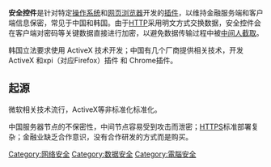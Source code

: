 {{pov|time=2014-11-04T10:52:59+00:00}}
'''安全控件'''是针对特定[[操作系统|操作系统]]和[[网页浏览器|网页浏览器]]开发的[[插件|插件]]，以维持金融服务端和客户端信息保密，常见于中国和韩国。由于[[超文本传输协议|HTTP]]采用明文方式交换数据，安全控件会在客户端对密码等关键数据直接进行加密，以避免数据传输过程中被[[中间人攻击|中间人截取]]。

韩国立法要求使用 ActiveX 技术开发；中国有几个厂商提供相关技术，开发ActiveX 和xpi（对应Firefox）插件 和 Chrome插件。

== 起源 ==

微软相关技术流行，ActiveX等非标准化标准化。

中国服务器节点的不保密性，中间节点容易受到攻击而泄密；[[超文本传输安全协议|HTTPS]]标准部署复杂；金融业缺乏合作意识，没有合作研发的方式而是购买。
[[Category:网络安全|Category:网络安全]]
[[Category:数据安全|Category:数据安全]]
[[Category:電腦安全|Category:電腦安全]]